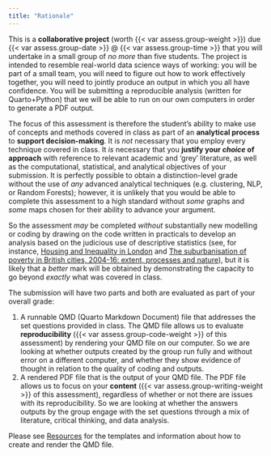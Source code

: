 ```yaml
---
title: "Rationale"
---
```


This is a **collaborative project** (worth {{< var assess.group-weight >}}) due {{< var assess.group-date >}} @ {{< var assess.group-time >}} that you will undertake in a small group of *no more* than five students. The project is intended to resemble real-world data science ways of working: you will be part of a small team, you will need to figure out how to work effectively together, you will need to jointly produce an output in which you all have confidence. You will be submitting a reproducible analysis (written for Quarto+Python) that we will be able to run on our own computers in order to generate a PDF output.

The focus of this assessment is therefore the student's ability to make use of concepts and methods covered in class as part of an **analytical process** to **support decision-making**. It is *not* necessary that you employ every technique covered in class. It *is* necessary that you **justify your *choice* of approach** with reference to relevant academic and 'grey' literature, as well as the computational, statistical, and analytical objectives of your submission. It is perfectly possible to obtain a distinction-level grade without the use of *any* advanced analytical techniques (e.g. clustering, NLP, or Random Forests); however, it is unlikely that you would be able to complete this assessment to a high standard without *some* graphs and *some* maps chosen for their ability to advance your argument.

So the assessment *may* be completed *without* substantially new modelling or coding by drawing on the code written in practicals to develop an analysis based on the judicious use of descriptive statistics (see, for instance, [Housing and Inequality in London](https://www.centreforlondon.org/publication/housing-and-inequality-in-london/) and [The suburbanisation of poverty in British cities, 2004-16: extent, processes and nature](https://www.tandfonline.com/doi/full/10.1080/02723638.2017.1405689)), but it is likely that a *better* mark will be obtained by demonstrating the capacity to go beyond *exactly* what was covered in class. 

The submission will have two parts and both are evaluated as part of your overall grade:

1. A runnable QMD (Quarto Markdown Document) file that addresses the set questions provided in class. The QMD file allows us to evaluate **reproducibility** ({{< var assess.group-code-weight >}} of this assessment) by rendering your QMD file on our computer. So we are looking at whether outputs created by the group run fully and without error on a different computer, and whether they show evidence of thought in relation to the quality of coding and outputs.
2. A rendered PDF file that is the output of your QMD file. The PDF file allows us to focus on your **content** ({{< var assess.group-writing-weight >}} of this assessment), regardless of whether or not there are issues with its reproducibility. So we are looking at whether the answers outputs by the group engage with the set questions through a mix of literature, critical thinking, and data analysis.

Please see [Resources](./restrictions.qmd) for the templates and information about how to create and render the QMD file.

<!-- 
- A [marking rubric](./Group_Rubric.pdf) is available.
- A [proposal outline](https://github.com/jreades/fsds/blob/master/assessments/Project_Outline.qmd) template is available (see: [example](Project_Outline.pdf)).
-->
